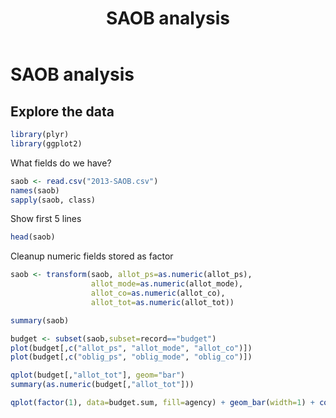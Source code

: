 % SAOB analysis
# SAOB analysis

## Explore the data
```{r,echo=FALSE}
library(plyr)
library(ggplot2)
```

What fields do we have?

```{r}
saob <- read.csv("2013-SAOB.csv")
names(saob)
sapply(saob, class)
```

Show first 5 lines

```{r}
head(saob)
```

Cleanup numeric fields stored as factor

```{r}
saob <- transform(saob, allot_ps=as.numeric(allot_ps),
                  allot_mode=as.numeric(allot_mode),
                  allot_co=as.numeric(allot_co),
                  allot_tot=as.numeric(allot_tot))
```


```{r}
summary(saob)
```

```{r}
budget <- subset(saob,subset=record=="budget")
plot(budget[,c("allot_ps", "allot_mode", "allot_co")])
plot(budget[,c("oblig_ps", "oblig_mode", "oblig_co")])

qplot(budget[,"allot_tot"], geom="bar")
summary(as.numeric(budget[,"allot_tot"]))

qplot(factor(1), data=budget.sum, fill=agency) + geom_bar(width=1) + coord_polar(theta="y")
```



